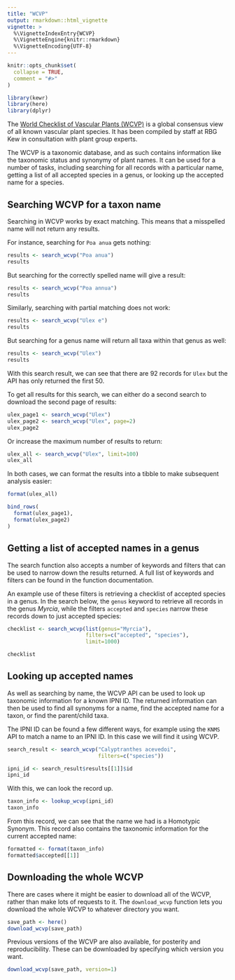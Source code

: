 ```yaml
---
title: "WCVP"
output: rmarkdown::html_vignette
vignette: >
  %\VignetteIndexEntry{WCVP}
  %\VignetteEngine{knitr::rmarkdown}
  %\VignetteEncoding{UTF-8}
---
```


```r
knitr::opts_chunk$set(
  collapse = TRUE,
  comment = "#>"
)
```

```r
library(kewr)
library(here)
library(dplyr)
```

The [World Checklist of Vascular Plants (WCVP)](https://wcvp.science.kew.org/) is a global consensus view of all known vascular plant species. It has been compiled by staff at RBG Kew in consultation with plant group experts.

The WCVP is a taxonomic database, and as such contains information like the taxonomic status and synonymy of plant names. It can be used for a number of tasks, including searching for all records with a particular name, getting a list of all accepted species in a genus, or looking up the accepted name for a species.

## Searching WCVP for a taxon name

Searching in WCVP works by exact matching. This means that a misspelled name will not return any results.

For instance, searching for `Poa anua` gets nothing:

```r
results <- search_wcvp("Poa anua")
results
```

But searching for the correctly spelled name will give a result:

```r
results <- search_wcvp("Poa annua")
results
```

Similarly, searching with partial matching does not work:

```r
results <- search_wcvp("Ulex e")
results
```

But searching for a genus name will return all taxa within that genus as well:

```r
results <- search_wcvp("Ulex")
results
```

With this search result, we can see that there are 92 records for `Ulex` but the API has only returned the first 50.

To get all results for this search, we can either do a second search to download the second page of results:

```r
ulex_page1 <- search_wcvp("Ulex")
ulex_page2 <- search_wcvp("Ulex", page=2)
ulex_page2
```

Or increase the maximum number of results to return:

```r
ulex_all <- search_wcvp("Ulex", limit=100)
ulex_all
```

In both cases, we can format the results into a tibble to make subsequent analysis easier:

```r
format(ulex_all)
```

```r
bind_rows(
  format(ulex_page1),
  format(ulex_page2)
)
```

## Getting a list of accepted names in a genus

The search function also accepts a number of keywords and filters that can be used to narrow down the results returned. A full list of keywords and filters can be found in the function documentation.

An example use of these filters is retrieving a checklist of accepted species in a genus. In the search below, the `genus` keyword to retrieve all records in the genus *Myrcia*, while the filters `accepted` and `species` narrow these records down to just accepted species:

```r
checklist <- search_wcvp(list(genus="Myrcia"), 
                         filters=c("accepted", "species"),
                         limit=1000)

checklist
```

## Looking up accepted names

As well as searching by name, the WCVP API can be used to look up taxonomic information for a known IPNI ID. The returned information can then be used to find all synonyms for a name, find the accepted name for a taxon, or find the parent/child taxa.

The IPNI ID can be found a few different ways, for example using the `KNMS` API to match a name to an IPNI ID. In this case we will find it using WCVP.

```r
search_result <- search_wcvp("Calyptranthes acevedoi", 
                             filters=c("species"))

ipni_id <- search_result$results[[1]]$id
ipni_id
```

With this, we can look the record up.

```r
taxon_info <- lookup_wcvp(ipni_id)
taxon_info
```
From this record, we can see that the name we had is a Homotypic Synonym. This record also contains the taxonomic information for the current accepted name:

```r
formatted <- format(taxon_info)
formatted$accepted[[1]]
```

## Downloading the whole WCVP

There are cases where it might be easier to download all of the WCVP, rather than make lots of requests to it. The `download_wcvp` function lets you download the whole WCVP to whatever directory you want.

```r
save_path <- here()
download_wcvp(save_path)
```
Previous versions of the WCVP are also available, for posterity and reproducibility. These can be downloaded by specifying which version you want.

```r
download_wcvp(save_path, version=1)
```

